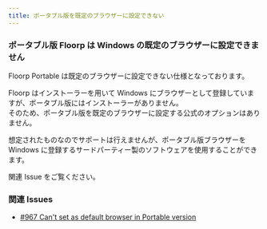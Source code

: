 ```yaml
---
title: ポータブル版を既定のブラウザーに設定できない
---
```


### ポータブル版 Floorp は Windows の既定のブラウザーに設定できません

Floorp Portable は既定のブラウザーに設定できない仕様となっております。

Floorp はインストーラーを用いて Windows にブラウザーとして登録していますが、ポータブル版にはインストーラーがありません。\
そのため、ポータブル版を既定のブラウザーに設定する公式のオプションはありません。

想定されたものなのでサポートは行えませんが、ポータブル版ブラウザーを Windows に登録するサードパーティー製のソフトウェアを使用することができます。

関連 Issue をご覧ください。

### 関連 Issues

- [#967 Can't set as default browser in Portable version](https://github.com/Floorp-Projects/Floorp/issues/967)
